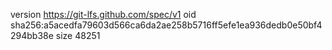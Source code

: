 version https://git-lfs.github.com/spec/v1
oid sha256:a5acedfa79603d566ca6da2ae258b5716ff5efe1ea936dedb0e50bf4294bb38e
size 48251
